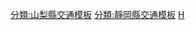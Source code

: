{{Navbox
|name = 東富士五湖道路
|title = {{Ja Exp Route Sign|E68}} {{link-ja|東富士五湖道路}}
|titlestyle = border-left:3em solid {{{路線色1|#f93}}}; border-right:3em solid {{{路線色2|#f93}}}; background-color:#dfd;
|groupstyle = background-color:#dfd;
|group1 = [[交流道]]<br />[[智慧型交流道]]
|list1 =  （[[中央自動車道|中央道]]<<）(3)[[富士吉田交流道]] - ■富士吉田南智慧型交流道（事業中）- (4)[[山中湖交流道]] - (5)[[須走交流道]]
|group2 = [[系統交流道]]
|list2 =  
|group3 = [[服務區 (公路)|服務區]]<br />[[服務區 (公路)|停車區]]
|list3 =  
|group4 = [[收費站]]
|list4 =  
}}
<noinclude>
[[分類:山梨縣交通模板]]
[[分類:靜岡縣交通模板]]
[[分類:中日本高速公路模板|H]]
</noinclude>